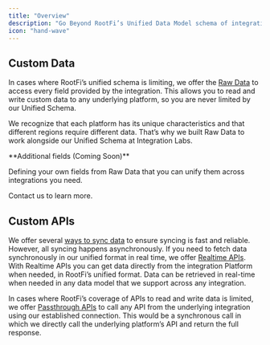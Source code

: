```yaml
---
title: "Overview"
description: "Go Beyond RootFi’s Unified Data Model schema of integrations to get full control over any data exposed by the integration."
icon: "hand-wave"
---
```


## Custom Data

In cases where RootFi’s unified schema is limiting, we offer the [Raw Data](/documentation/concepts/supplemental-data/raw-data) to access every field provided by the integration. This allows you to read and write custom data to any underlying platform, so you are never limited by our Unified Schema.

We recognize that each platform has its unique characteristics and that different regions require different data. That’s why we built Raw Data to work alongside our Unified Schema at Integration Labs.

<Info>
**Additional fields (Coming Soon)**

Defining your own fields from Raw Data that you can unify them across integrations you need.

Contact us to learn more.

</Info>

## Custom APIs

We offer several [ways to sync data](/documentation/concepts/sync-data/ways-to-sync) to ensure syncing is fast and reliable. However, all syncing happens asynchronously. If you need to fetch data synchronously in our unified format in real time, we offer [Realtime APIs](/documentation/concepts/supplemental-data/realtime-data). With Realtime APIs you can get data directly from the integration Platform when needed, in RootFi’s unified format. Data can be retrieved in real-time when needed in any data model that we support across any integration.

In cases where RootFi’s coverage of APIs to read and write data is limited, we offer [Passthrough APIs](/documentation/concepts/supplemental-data/passthrough-api) to call any API from the underlying integration using our established connection. This would be a synchronous call in which we directly call the underlying platform’s API and return the full response.
